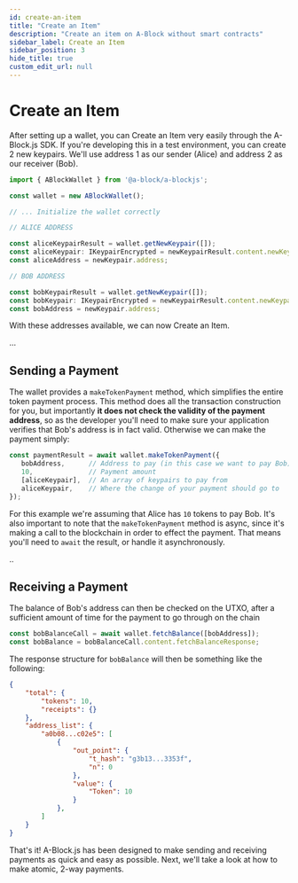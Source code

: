 ```yaml
---
id: create-an-item
title: "Create an Item"
description: "Create an item on A-Block without smart contracts"
sidebar_label: Create an Item
sidebar_position: 3
hide_title: true
custom_edit_url: null
---
```



# Create an Item

After setting up a wallet, you can Create an Item very easily through the A-Block.js SDK. If you're developing 
this in a test environment, you can create 2 new keypairs. We'll use address 1 as our sender (Alice) and address 2 as our receiver (Bob).

```javascript
import { ABlockWallet } from '@a-block/a-blockjs';

const wallet = new ABlockWallet();

// ... Initialize the wallet correctly

// ALICE ADDRESS

const aliceKeypairResult = wallet.getNewKeypair([]);
const aliceKeypair: IKeypairEncrypted = newKeypairResult.content.newKeypairResponse;
const aliceAddress = newKeypair.address;

// BOB ADDRESS

const bobKeypairResult = wallet.getNewKeypair([]);
const bobKeypair: IKeypairEncrypted = newKeypairResult.content.newKeypairResponse;
const bobAddress = newKeypair.address;
```

With these addresses available, we can now Create an Item.

...

## Sending a Payment

The wallet provides a `makeTokenPayment` method, which simplifies the entire token payment process. This method does all the transaction construction for you, but importantly **it does not check the validity of the payment address**, so 
as the developer you'll need to make sure your application verifies that Bob's address is in fact valid. Otherwise we can make the payment simply:

```javascript
const paymentResult = await wallet.makeTokenPayment({
   bobAddress,      // Address to pay (in this case we want to pay Bob)
   10,              // Payment amount
   [aliceKeypair],  // An array of keypairs to pay from
   aliceKeypair,    // Where the change of your payment should go to
});
```

For this example we're assuming that Alice has `10` tokens to pay Bob. It's also important to note that the `makeTokenPayment` method is async, since it's making a call to the blockchain in order to effect the payment. That means 
you'll need to `await` the result, or handle it asynchronously.

..

## Receiving a Payment

The balance of Bob's address can then be checked on the UTXO, after a sufficient amount of time for the payment to go through on the chain

```javascript
const bobBalanceCall = await wallet.fetchBalance([bobAddress]);
const bobBalance = bobBalanceCall.content.fetchBalanceResponse;
```

The response structure for `bobBalance` will then be something like the following:

```json
{
    "total": {
        "tokens": 10,
        "receipts": {}
    },
    "address_list": {
        "a0b08...c02e5": [
            {
                "out_point": {
                    "t_hash": "g3b13...3353f",
                    "n": 0
                },
                "value": {
                    "Token": 10
                }
            },
        ]
    }
}
```

That's it! A-Block.js has been designed to make sending and receiving payments as quick and easy as possible. Next, we'll take a look at how to make atomic, 2-way payments.
